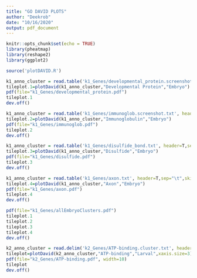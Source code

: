```yaml
---
title: "GO DAVID PLOTS"
author: "Deekrob"
date: "10/16/2020"
output: pdf_document
---
```


```r
knitr::opts_chunk$set(echo = TRUE)
library(pheatmap)
library(reshape2)
library(ggplot2)
```


```r
source('plotDAVID.R')
```

```r
k1_anno_cluster = read.table('k1_Genes/developmental_protein.screenshot.txt', header=T,sep="\t",skipNul=T,row.names = 1, check.names=F)
tileplot.1=plotDavid(k1_anno_cluster,"Developmental Protein","Embryo")
pdf(file="k1_Genes/developmental_protein.pdf")
tileplot.1
dev.off()
```


```r
k1_anno_cluster = read.table('k1_Genes/immunoglob.screenshot.txt', header=T,sep="\t",skipNul=T,row.names = 1, check.names=F)
tileplot.2=plotDavid(k1_anno_cluster,"Immunoglobulin","Embryo")
pdf(file="k1_Genes/immunoglob.pdf")
tileplot.2
dev.off()
```

```r
k1_anno_cluster = read.table('k1_Genes/disulfide_bond.txt', header=T,sep="\t",skipNul=T,row.names = 1, check.names=F)
tileplot.3=plotDavid(k1_anno_cluster,"Disulfide","Embryo")
pdf(file="k1_Genes/disulfide.pdf")
tileplot.3
dev.off()
```
```r
k1_anno_cluster = read.table('k1_Genes/axon.txt', header=T,sep="\t",skipNul=T,row.names = 1, check.names=F)
tileplot.4=plotDavid(k1_anno_cluster,"Axon","Embryo")
pdf(file="k1_Genes/axon.pdf")
tileplot.4
dev.off()
```
```r
pdf(file="k1_Genes/allEmbryoClusters.pdf")
tileplot.1
tileplot.2
tileplot.3
tileplot.4
dev.off()
```

```r
k2_anno_cluster = read.delim('k2_Genes/ATP-binding.cluster.txt', header=T,sep="\t",skipNul=T,row.names = 1, check.names=F)
tileplot=plotDavid(k2_anno_cluster,"ATP-binding","Larval",xaxis.size=3)
pdf(file="k2_Genes/ATP-binding.pdf", width=10)
tileplot
dev.off()
```


